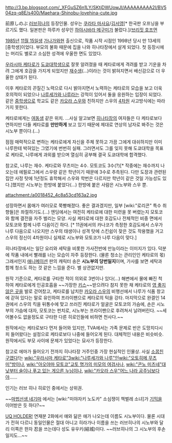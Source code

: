 http://3.bp.blogspot.com/_XFGuSZ6n1LY/SKtjDWUowJI/AAAAAAAAA2I/BV504zq-q8E/s400/Maehara-Shinobu-lovehina-cute.jpg

前原しのぶ
[[러브히나]]의 등장인물. 성우는 [[쿠라타 마사요]]/[[김서영]][* 한국판 오프닝을 부르기도 했다. 일본판은 하루카 성우인 [[하야시바라 메구미]]가 불렀다.]/[[브리짓 호프먼]]

[[1985년]] [[11월 15일]]생 [[가나가와]]현 출신으로, 작품 시작 시점인 1998년 당시 만 13세의 [중학생]이었다. 부모의 불화 때문에 집을 나와 히나타장에서 살게 되었다. 첫 등장시에는 머리도 별로고 소심한 성격에 우울한 면도 있었다.

[[우라시마 케타로]]가 [[도쿄대학]]생으로 잘못 알려졌을 때 케타로에게 격려를 받고 기운을 차려 그에게 호감을 가지게 되었지만 [[재수생]](…)이라는 것이 밝혀지면서 배신감으로 더 우울한 상태가 된다.

이후 케타로의 끈질긴 노력으로 다시 밝아지면서 노력하는 케타로의 모습을 보고 더욱 호의적이 되었으나 [[나루세가와 나루]]라는 강적이 있어서 둘을 응원하는 입장이 되었다. 같은 [[중학생]]으로 학교도 같은 [[카오라 스우]]와 친하지만 스우의 [[4차원]] 사고방식에는 따라가지 못한다.

케타로에게는 [[여동생]] 같은 위치. …사실 알고보면 [[히나타장]]의 여자들은 다 케타로보다 연하지만 다들 케타로를 '''만만하게''' 보고 있기 때문에 제대로 연상의 남자로 봐주는 것은 시노부 뿐이다.(…)

점점 매력적으로 변하는 케타로에게 자신을 주체 못하고 가끔 그에게 대쉬하지만 이미 나루한테 박혀있는 그였기에 번번히 실패. 그러면서도 그를 잊지 못해 도쿄대학을 목표로 케타로, 나루에게 과외를 받으며 열심히 공부해 결국 도쿄대학에 합격했다.

참고로, 나루는 재수. 케타로와 무츠미는 4수. 모토코도 3수(?)[* 작중에는 재수까지 나오는데 에필로그에서 스우랑 같은 학년이기 때문에 3수로 추측된다. 다만 도장과 관련된 집안 사정 탓에 1년정도 휴학해서 스우와 학번은 다르지만 학년이 같은 것일 가능성도 있다.]했지만 시노부는 한방에 붙었다(…) 한방에 붙은 사람은 시노부와 스우 뿐.

attachment:/a0018452_4c8a53cd163a2.jpg

성장하면서 몸매가 여러모로 쭉빵해졌다. 좋은 결과겠지만, 일부 [wiki:"로리콘" 특수 취향들]은 좌절하기도.(…) 엔딩에서는 여전히 케타로에 대한 미련을 못 버렸는지 모토코와 함께 결전을 자주 벌리는 모양. 사실 케타로에 대한 호감도나 전체적인 비중 면에서 모토코와 함께 나루 다음이긴 하다. [* 11권에서의 카나코가 측정한 호감도에서 스우가 나루 다음으로 나오지만 스우의 태생이나 성격 탓에 스킨쉽이 잦은 것도 작용했을 거고 스우의 정신이 4차원이니 실제로 시노부와 모토코가 나루 다음이 맞다.]

히나타장에서는 일단 요리와 세탁을 비롯한 가사전반에 만능이라는 이미지가 있다. 덕분에 작품 내에서 빨래를 너는 모습이 자주 등장한다. (물론 청소는 관리인인 케타로의 몫)
그래서인지 [[애니메이션]] 판의 캐릭터 송은 '''시노부의 당번일지'''이며, 가사를 보면 세탁과 함께 청소도 하는 것 같은 느낌을 준다. 별 상관없지만.

원작 기준으로, 케타로를 구타한 적이 의외로 3번이나 있다(...) 해변에서 물에 빠진 척 하여 케타로에게 인공호흡을 ~~가장한 [[키스]]~~받으려다 참지 못한 채 케타로의 [[영 좋지 않은 곳]]을 발로 걷어찼고, 케타로를 납치한 [[카오라 스우]]의 비행선에서 나루가 식품 창고에 갇혀 있다는 말로 유인하여 프라이팬으로 케타로의 턱을 강타. 마지막으로 완결인 14권에서 스우의 킥을 뒤통수에 맞고 쓰러진 케타로가 얼굴은 모토코의 가슴에, 손은 시노부의 가슴에 대자, 모토코는 펀치로, 시노부는 프라이팬으로 후려쳐서 날려버린다. ~~세어볼수도 없을정도로 구타한 다른 히로인들에 비하면 천사다.~~

원작에서는 케타로보다 먼저 들어와 있지만, TVA에서는 가족 문제로 반은 도망치다시피 들어왔다는 설정으로 케타로보다 나중에 들어오게 된다. 대체적인 내용은 비슷비슷. 원작에서도 부모 사이에 문제가 있었다는 묘사가 등장한다.

참고로 에마가 들어오기 전까지 히나타장 거주인중 가장 현실적인 인물상. 사실 [[소꿉친구]]였다!는 [[wiki:"우라시마 케타로"3]][[wiki:"나루세가와 나루"인]][[wiki:"오토히메 무츠미"방]]이나, [[wiki:"아오야마 모토코"교토 명가의 미모의 여검사]]나, [[wiki:"콘노 미츠네"대낮부터 술이나 푸고 있는 게으른 누님]]이나, [[wiki:"카오라 스우"어느 나라 공주님]]보다야……

인기는 러브 히나 히로인 중에서는 상위권. 

~~[[마법선생 네기마]] 에서는 [wiki:"미야자키 노도카" 소심쟁이 책벌레 소녀]가 [[기믹]]을 이어받은 듯 하다?~~

[[UQ HOLDER!]] 연재분 2화에서 얘와 닮은 애가 나오는데 이름도 시노부이다. 물론 시대가 전혀 다르니 동일인물은 절대 아니고 히라가나 이름을 쓰는 러브히나의 시노부와 달리 이쪽은 한자 忍을 쓰는데다 성도 유우키(結城)이다. ~~러브히나의 그 시노부의 후손일지도...~~
